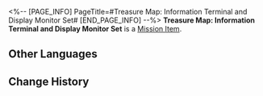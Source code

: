 <%-- [PAGE_INFO]
PageTitle=#Treasure Map: Information Terminal and Display Monitor Set#
[END_PAGE_INFO] --%>
{{Item Infobox
|id          = 140218
|image       = Item Treasure Map- Information Terminal and Display Monitor Set.png
|type        = Mission Item
|invCategory = Missions
|rarity      = 3
|effect      = 
|description = A treasure map revealing the location of the exhibit "Information Terminal and Display Monitor Set."
}}
'''Treasure Map: Information Terminal and Display Monitor Set''' is a [[Mission Item]].

==Other Languages==
{{Other Languages
|en   = Treasure Map: Information Terminal and Display Monitor Set
|zhs  = 藏宝图：信息终端及显示屏套组
|zht  = 藏寶圖：資訊終端機及顯示器套組
|ja   = 宝の地図：情報端末とモニターのセット
|ko   = 보물 지도: 정보 단말 장치 및 스크린 세트
|es   = Mapa del tesoro: Conjunto de terminal de información y pantalla de visualización
|fr   = Carte au trésor : Terminal informatique et écran d'affichage
|ru   = Карта сокровищ для информационного терминала с дисплеем
|th   = แผนที่สมบัติ: ชุดเทอร์มินัลข้อมูลและหน้าจอมอนิเตอร์
|vi   = Bản Đồ Kho Báu: Bộ Thiết Bị Và Màn Hình
|de   = Schatzkarte: Infoterminal und Anzeigegerät
|id   = Peta Harta Karun: Set Terminal Informasi dan Layar Monitor
|pt   = Mapa do Tesouro: Terminal de Informação e Conjunto de Monitores de Exibição
}}

==Change History==
{{Change History|1.1}}